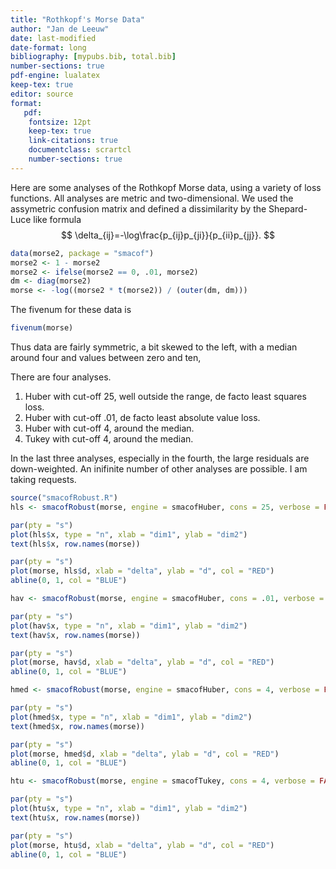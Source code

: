 ```yaml
---
title: "Rothkopf's Morse Data"
author: "Jan de Leeuw"
date: last-modified
date-format: long
bibliography: [mypubs.bib, total.bib]
number-sections: true
pdf-engine: lualatex
keep-tex: true
editor: source
format:
   pdf:
    fontsize: 12pt
    keep-tex: true
    link-citations: true
    documentclass: scrartcl
    number-sections: true
---
```


Here are some analyses of the Rothkopf Morse data, using a variety
of loss functions. All analyses are metric and two-dimensional.
We used the assymetric confusion matrix and defined
a dissimilarity by the Shepard-Luce like formula
$$
\delta_{ij}=-\log\frac{p_{ij}p_{ji}}{p_{ii}p_{jj}}.
$$
```r
data(morse2, package = "smacof")
morse2 <- 1 - morse2
morse2 <- ifelse(morse2 == 0, .01, morse2)
dm <- diag(morse2)
morse <- -log((morse2 * t(morse2)) / (outer(dm, dm)))
```

The fivenum for these data is
```r
fivenum(morse)
```
Thus data are fairly symmetric, a bit skewed to the left, with a
median around four and values between zero and ten,

There are four analyses. 

1. Huber with cut-off 25, well outside the range, de facto least
squares loss.
2. Huber with cut-off .01, de facto least absolute value loss.
3. Huber with cut-off 4, around the median. 
4. Tukey with cut-off 4, around the median.

In the last three analyses, especially in the fourth, the large
residuals are down-weighted. An inifinite number of other analyses
are possible. I am taking requests.

```r
source("smacofRobust.R")
hls <- smacofRobust(morse, engine = smacofHuber, cons = 25, verbose = FALSE, itmax = 10000)
```
```r
par(pty = "s")
plot(hls$x, type = "n", xlab = "dim1", ylab = "dim2")
text(hls$x, row.names(morse))
```

```r
par(pty = "s")
plot(morse, hls$d, xlab = "delta", ylab = "d", col = "RED")
abline(0, 1, col = "BLUE")
```

```r
hav <- smacofRobust(morse, engine = smacofHuber, cons = .01, verbose = FALSE, itmax = 10000)
```

```r
par(pty = "s")
plot(hav$x, type = "n", xlab = "dim1", ylab = "dim2")
text(hav$x, row.names(morse))
```

```r
par(pty = "s")
plot(morse, hav$d, xlab = "delta", ylab = "d", col = "RED")
abline(0, 1, col = "BLUE")
```

```r
hmed <- smacofRobust(morse, engine = smacofHuber, cons = 4, verbose = FALSE, itmax = 10000)
```

```r
par(pty = "s")
plot(hmed$x, type = "n", xlab = "dim1", ylab = "dim2")
text(hmed$x, row.names(morse))
```

```r
par(pty = "s")
plot(morse, hmed$d, xlab = "delta", ylab = "d", col = "RED")
abline(0, 1, col = "BLUE")
```

```r
htu <- smacofRobust(morse, engine = smacofTukey, cons = 4, verbose = FALSE, itmax = 10000)
```

```r
par(pty = "s")
plot(htu$x, type = "n", xlab = "dim1", ylab = "dim2")
text(htu$x, row.names(morse))
```

```r
par(pty = "s")
plot(morse, htu$d, xlab = "delta", ylab = "d", col = "RED")
abline(0, 1, col = "BLUE")
```